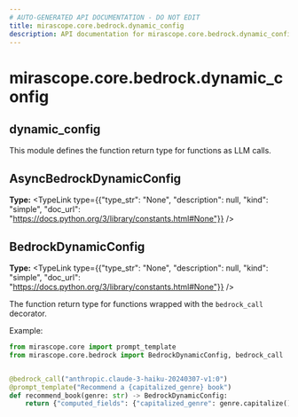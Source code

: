 ```yaml
---
# AUTO-GENERATED API DOCUMENTATION - DO NOT EDIT
title: mirascope.core.bedrock.dynamic_config
description: API documentation for mirascope.core.bedrock.dynamic_config
---
```


# mirascope.core.bedrock.dynamic_config

## <ApiType type="Module" path="core/bedrock/dynamic_config" symbolName="dynamic_config" /> dynamic_config

This module defines the function return type for functions as LLM calls.

## <ApiType type="Attribute" path="core/bedrock/dynamic_config" symbolName="AsyncBedrockDynamicConfig" /> AsyncBedrockDynamicConfig

**Type:** <TypeLink type={{"type_str": "None", "description": null, "kind": "simple", "doc_url": "https://docs.python.org/3/library/constants.html#None"}} />


## <ApiType type="Attribute" path="core/bedrock/dynamic_config" symbolName="BedrockDynamicConfig" /> BedrockDynamicConfig

**Type:** <TypeLink type={{"type_str": "None", "description": null, "kind": "simple", "doc_url": "https://docs.python.org/3/library/constants.html#None"}} />

The function return type for functions wrapped with the `bedrock_call` decorator.

Example:

```python
from mirascope.core import prompt_template
from mirascope.core.bedrock import BedrockDynamicConfig, bedrock_call


@bedrock_call("anthropic.claude-3-haiku-20240307-v1:0")
@prompt_template("Recommend a {capitalized_genre} book")
def recommend_book(genre: str) -> BedrockDynamicConfig:
    return {"computed_fields": {"capitalized_genre": genre.capitalize()}}
```



